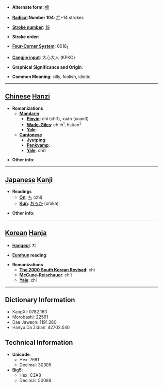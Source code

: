 * '''Alternate form''': [[痴]]

* '''[[Wiktionary:Chinese radical index| Radical]] Number 104''': [[Wiktionary:Chinese radical index 疒|疒]]+14 strokes

* '''[[Wiktionary:Chinese total strokes index|Stroke number]]''': [[Wiktionary:Chinese total strokes index 19|19]]

* '''Stroke order''': 

* '''[[Wiktionary:Chinese four corner index|Four-Corner System]]''': 0018<sub>1</sub>

* '''[[Wiktionary:Chinese Cangjie index|Cangjie input]]''': 大心大人 (KPKO)

* '''Graphical Significance and Origin''': 

* '''Common Meaning''': silly, foolish, idiotic

----

== [[Chinese]] [[Hanzi]] ==

* '''Romanizations'''
** '''[[Mandarin]]'''
*** '''[[Pinyin]]''': chī (chi1), xuǎn (xuan3)
*** '''[[Wade-Giles]]''': ch'ih<sup>1</sup>, hsüan<sup>3</sup>
*** '''[[Yale]]''': 
** '''[[Cantonese]]'''
*** '''[[Jyutping]]''':
*** '''[[Penkyamp]]''': 
*** '''[[Yale]]''': chi1

* '''Other info''': 

----

== [[Japanese]] [[Kanji]] ==

* '''Readings'''
** '''[[On]]''': [[ち]] (chi)
** '''[[Kun]]''': [[おろか]] (oroka)

* '''Other info''':  

----

== [[Korean]] [[Hanja]] ==

* '''[[Hangeul]]''': 치

* '''[[Eumhun]] reading''': 

* '''Romanizations'''
** '''[[The 2000 South Korean Revised Romanization|The 2000 South Korean Revised]]''': chi
** '''[[McCune-Reischauer]]''': ch'i
** '''[[Yale]]''': chi

----

== Dictionary Information ==

* KangXi: 0782.180
* Morobashi: 22591
* Dae Jaweon: 1191.280
* Hanyu Da Zidian: 42702.040

== Technical Information ==

* '''Unicode''':
** Hex: 7661
** Decimal: 30305
* '''Big5''':
** Hex: C3A8
** Decimal: 50088